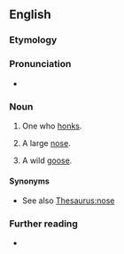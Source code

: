 ==English==

===Etymology===
{{suffix|honk|er|lang=en}}

===Pronunciation===
* {{rhymes|ɒŋkə(r)|lang=en}}

===Noun===
{{en-noun}}

# One who [[honk]]s.
# {{lb|en|informal}} A large [[nose]].
# {{lb|en|informal}} A wild [[goose]].

====Synonyms====
* See also [[Thesaurus:nose]]

===Further reading===
* {{R:OneLook}}